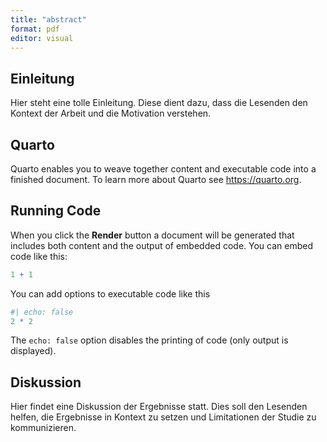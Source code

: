 ```yaml
---
title: "abstract"
format: pdf
editor: visual
---
```


## Einleitung

Hier steht eine tolle Einleitung. Diese dient dazu, dass die Lesenden den Kontext der Arbeit und die Motivation verstehen.

## Quarto

Quarto enables you to weave together content and executable code into a finished document. To learn more about Quarto see <https://quarto.org>.

## Running Code

When you click the **Render** button a document will be generated that includes both content and the output of embedded code. You can embed code like this:

```r
1 + 1
```

You can add options to executable code like this

```r
#| echo: false
2 * 2
```

The `echo: false` option disables the printing of code (only output is displayed).

## Diskussion

Hier findet eine Diskussion der Ergebnisse statt. Dies soll den Lesenden helfen, die Ergebnisse in Kontext zu setzen und Limitationen der Studie zu kommunizieren.